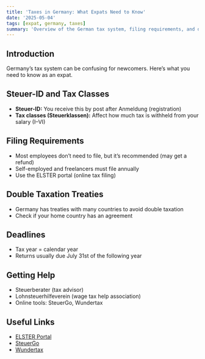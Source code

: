 ```yaml
---
title: 'Taxes in Germany: What Expats Need to Know'
date: '2025-05-04'
tags: [expat, germany, taxes]
summary: 'Overview of the German tax system, filing requirements, and deadlines for expats.'
---
```


## Introduction

Germany’s tax system can be confusing for newcomers. Here’s what you need to know as an expat.

## Steuer-ID and Tax Classes

- **Steuer-ID:** You receive this by post after Anmeldung (registration)
- **Tax classes (Steuerklassen):** Affect how much tax is withheld from your salary (I–VI)

## Filing Requirements

- Most employees don’t need to file, but it’s recommended (may get a refund)
- Self-employed and freelancers must file annually
- Use the ELSTER portal (online tax filing)

## Double Taxation Treaties

- Germany has treaties with many countries to avoid double taxation
- Check if your home country has an agreement

## Deadlines

- Tax year = calendar year
- Returns usually due July 31st of the following year

## Getting Help

- Steuerberater (tax advisor)
- Lohnsteuerhilfeverein (wage tax help association)
- Online tools: SteuerGo, Wundertax

## Useful Links

- [ELSTER Portal](https://www.elster.de/eportal/start)
- [SteuerGo](https://www.steuergo.de/)
- [Wundertax](https://wundertax.de/)
